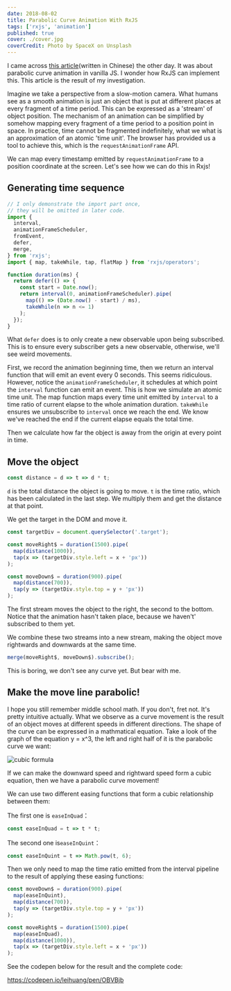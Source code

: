 ```yaml
---
date: 2018-08-02
title: Parabolic Curve Animation With RxJS
tags: ['rxjs', 'animation']
published: true
cover: ./cover.jpg
coverCredit: Photo by SpaceX on Unsplash
---
```


I came across [this article](https://juejin.im/post/5bb0b7fae51d450e62380ef3)(written in Chinese) the other day. It was about parabolic curve animation in vanilla JS. I wonder how RxJS can implement this. This article is the result of my investigation.

Imagine we take a perspective from a slow-motion camera. What humans see as a smooth animation is just an object that is put at different places at every fragment of a time period. This can be expressed as a 'stream' of object position. The mechanism of an animation can be simplified by somehow mapping every fragment of a time period to a position point in space. In practice, time cannot be fragmented indefinitely, what we what is an approximation of an atomic 'time unit'. The browser has provided us a tool to achieve this, which is the `requestAnimationFrame` API.

We can map every timestamp emitted by `requestAnimationFrame` to a position coordinate at the screen. Let's see how we can do this in Rxjs!

## Generating time sequence

```javascript
// I only demonstrate the import part once,
// they will be omitted in later code.
import {
  interval,
  animationFrameScheduler,
  fromEvent,
  defer,
  merge,
} from 'rxjs';
import { map, takeWhile, tap, flatMap } from 'rxjs/operators';

function duration(ms) {
  return defer(() => {
    const start = Date.now();
    return interval(0, animationFrameScheduler).pipe(
      map(() => (Date.now() - start) / ms),
      takeWhile(n => n <= 1)
    );
  });
}
```

What `defer` does is to only create a new observable upon being subscribed. This is to ensure every subscriber gets a new observable, otherwise, we'll see weird movements.

First, we record the animation beginning time, then we return an interval function that will emit an event every 0 seconds. This seems ridiculous. However, notice the `animationFrameScheduler`, it schedules at which point the `interval` function can emit an event. This is how we simulate an atomic time unit. The map function maps every time unit emitted by `interval` to a time ratio of current elapse to the whole animation duration. `takeWhile` ensures we unsubscribe to `interval` once we reach the end. We know we've reached the end if the current elapse equals the total time.

Then we calculate how far the object is away from the origin at every point in time.

## Move the object

```js
const distance = d => t => d * t;
```

`d` is the total distance the object is going to move. `t` is the time ratio, which has been calculated in the last step. We multiply them and get the distance at that point.

We get the target in the DOM and move it.

```js
const targetDiv = document.querySelector('.target');

const moveRight$ = duration(1500).pipe(
  map(distance(1000)),
  tap(x => (targetDiv.style.left = x + 'px'))
);

const moveDown$ = duration(900).pipe(
  map(distance(700)),
  tap(y => (targetDiv.style.top = y + 'px'))
);
```

The first stream moves the object to the right, the second to the bottom. Notice that the animation hasn't taken place, because we haven't' subscribed to them yet.

We combine these two streams into a new stream, making the object move rightwards and downwards at the same time.

```js
merge(moveRight$, moveDown$).subscribe();
```

This is boring, we don't see any curve yet. But bear with me.

## Make the move line parabolic!

I hope you still remember middle school math. If you don't, fret not. It's pretty intuitive actually. What we observe as a curve movement is the result of an object moves at different speeds in different directions. The shape of the curve can be expressed in a mathmatical equation. Take a look of the graph of the equation y = x^3, the left and right half of it is the parabolic curve we want:

![cubic formula](./cubic-formula.png)

If we can make the downward speed and rightward speed form a cubic equation, then we have a parabolic curve movement!

We can use two different easing functions that form a cubic relationship between them:

The first one is `easeInQuad`：

```js
const easeInQuad = t => t * t;
```

The second one is`easeInQuint`：

```js
const easeInQuint = t => Math.pow(t, 6);
```

Then we only need to map the time ratio emitted from the interval pipeline to the result of applying these easing functions:

```javascript
const moveDown$ = duration(900).pipe(
  map(easeInQuint),
  map(distance(700)),
  tap(y => (targetDiv.style.top = y + 'px'))
);

const moveRight$ = duration(1500).pipe(
  map(easeInQuad),
  map(distance(1000)),
  tap(x => (targetDiv.style.left = x + 'px'))
);
```

See the codepen below for the result and the complete code:

https://codepen.io/leihuang/pen/OBVBjb
